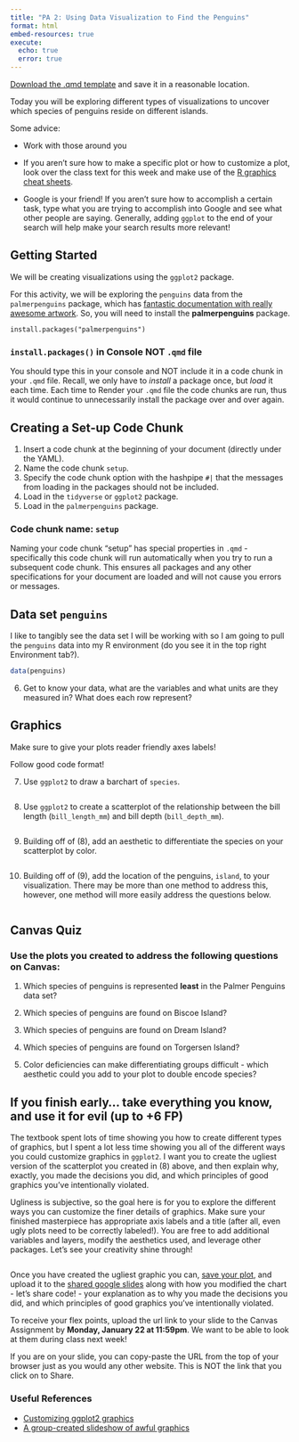 ```yaml
---
title: "PA 2: Using Data Visualization to Find the Penguins"
format: html
embed-resources: true
execute: 
  echo: true
  error: true
---
```


<!-- Insert your setup code chunk here. This is just good practice. -->

[Download the .qmd template](PA2-ggplot-palmer-penguins.qmd) and save it in a reasonable location.

Today you will be exploring different types of visualizations to uncover which species of penguins reside on different islands.

Some advice:

+ Work with those around you

+ If you aren't sure how to make a specific plot or how to customize a plot, look over the class text for this week and make use of the [R graphics cheat sheets](https://earobinson95.github.io/stat331-calpoly-text/02-tidy-data-and-basics-of-graphics.html#rgraphics).

+ Google is your friend! If you aren't sure how to accomplish a certain task, type what you are trying to accomplish into Google and see what other people are saying. Generally, adding `ggplot` to the end of your search will help make your search results more relevant!

## Getting Started

We will be creating visualizations using the `ggplot2` package.

For this activity, we will be exploring the `penguins` data from the `palmerpenguins` package, which has [fantastic documentation with really awesome artwork](https://allisonhorst.github.io/palmerpenguins/). So, you will need to install the **palmerpenguins** package.

`install.packages("palmerpenguins")` 

::: callout-note
### `install.packages()` in Console NOT `.qmd` file

You should type this in your console and NOT include it in a code chunk in your `.qmd` file. Recall, we only have to *install* a package once, but *load* it each time. Each time to Render your `.qmd` file the code chunks are run, thus it would continue to unnecessarily install the package over and over again.
:::

## Creating a Set-up Code Chunk

1.  Insert a code chunk at the beginning of your document (directly under the YAML).
2.  Name the code chunk `setup`.
3.  Specify the code chunk option with the hashpipe `#|` that the messages from loading in the packages should not be included.
4.  Load in the `tidyverse` or `ggplot2` package.
5.  Load in the `palmerpenguins` package.

::: callout-note
### Code chunk name: `setup`

Naming your code chunk "setup" has special properties in `.qmd` - specifically this code chunk will run automatically when you try to run a subsequent code chunk. This ensures all packages and any other specifications for your document are loaded and will not cause you errors or messages.
:::

## Data set `penguins`

I like to tangibly see the data set I will be working with so I am going to pull the `penguins` data into my R environment (do you see it in the top right Environment tab?).

```r
data(penguins)
```

6. Get to know your data, what are the variables and what units are they measured in? What does each row represent?

## Graphics

::: callout-note
Make sure to give your plots reader friendly axes labels!

Follow good code format!
:::

7. Use `ggplot2` to draw a barchart of `species`.

```r

```

8. Use `ggplot2` to create a scatterplot of the relationship between the bill length (`bill_length_mm`) and bill depth (`bill_depth_mm`).

```r

```

9. Building off of (8), add an aesthetic to differentiate the species on your scatterplot by color.

```r

```

10. Building off of (9), add the location of the penguins, `island`, to your visualization. There may be more than one method to address this, however, one method will more easily address the questions below.

```r

```

## Canvas Quiz

::: callout-tip
### Use the plots you created to address the following questions on Canvas:

1.  Which species of penguins is represented **least** in the Palmer Penguins data set?

2.  Which species of penguins are found on Biscoe Island?

3.  Which species of penguins are found on Dream Island?

4.  Which species of penguins are found on Torgersen Island?

5.  Color deficiencies can make differentiating groups difficult - which aesthetic could you add to your plot to double encode species?
:::

## If you finish early... take everything you know, and use it for evil (up to +6 FP)

The textbook spent lots of time showing you how to create different types of graphics, but I spent a lot less time showing you all of the different ways you could customize graphics in `ggplot2`. I want you to create the ugliest version of the scatterplot you created in (8) above, and then explain why, exactly, you made the decisions you did, and which principles of good graphics you’ve intentionally violated.

Ugliness is subjective, so the goal here is for you to explore the different ways you can customize the finer details of graphics. Make sure your finished masterpiece has appropriate axis labels and a title (after all, even ugly plots need to be correctly labeled!). You are free to add additional variables and layers, modify the aesthetics used, and leverage other packages. Let's see your creativity shine through!

```r

```

Once you have created the ugliest graphic you can, [save your plot](https://r4ds.hadley.nz/data-visualize.html#sec-ggsave), and upload it to the [shared google slides](https://docs.google.com/presentation/d/1INpPdMjh7nUqv21OLGMWeAVaAuLL3N-aicmpOfFc30Q/edit#slide=id.g2aab62f17a9_0_0) along with how you modified the chart - let's share code! - your explanation as to why you made the decisions you did, and which principles of good graphics you’ve intentionally violated.

To receive your flex points, upload the url link to your slide to the Canvas Assignment by **Monday, January 22 at 11:59pm**. We want to be able to look at them during class next week!

::: callout-warning
If you are on your slide, you can copy-paste the URL from the top of your browser just as you would any other website. This is NOT the link that you click on to Share.
:::

### Useful References

 + [Customizing ggplot2 graphics](http://r-statistics.co/Complete-Ggplot2-Tutorial-Part2-Customizing-Theme-With-R-Code.html)
 + [A group-created slideshow of awful graphics](https://docs.google.com/presentation/d/1ixRsGI8BWgT2zA5AbB61eMLUbJgObvBCZt-OnZDzvX4/edit#slide=id.p)



